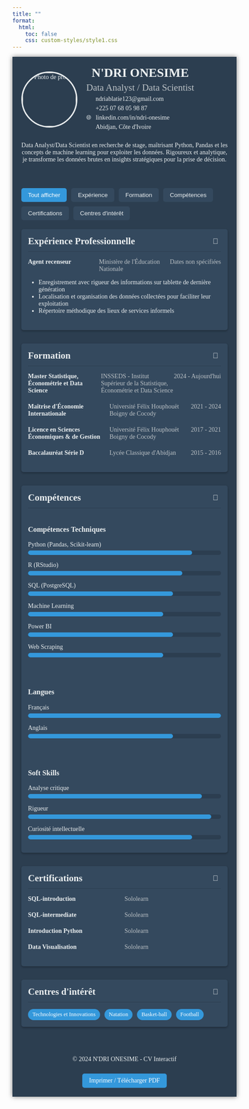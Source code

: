 ---
title: ""
format:
  html:
    toc: false
    css: custom-styles/style1.css
---

```{=html}
<div class="cv-container">
    <header>
        <div class="profile-container">
            <img src="onene.jpg" alt="Photo de profil" class="profile-picture">
            <div class="header-content">
                <h1>N'DRI ONESIME</h1>
                <h2>Data Analyst / Data Scientist</h2>
                <div class="contact-info">
                    <div>
                        <span>📧</span>
                        <span>ndriablatie123@gmail.com</span>
                    </div>
                    <div>
                        <span>📱</span>
                        <span>+225 07 68 05 98 87</span>
                    </div>
                    <div>
                        <span>🌐</span>
                        <span>linkedin.com/in/ndri-onesime</span>
                    </div>
                    <div>
                        <span>📍</span>
                        <span>Abidjan, Côte d'Ivoire</span>
                    </div>
                </div>
            </div>
        </div>
        <p>Data Analyst/Data Scientist en recherche de stage, maîtrisant Python, Pandas et les concepts de machine learning pour exploiter les données. Rigoureux et analytique, je transforme les données brutes en insights stratégiques pour la prise de décision.</p>
    </header>

    <nav>
        <div class="filter-buttons">
            <button class="filter-btn active" data-filter="all">Tout afficher</button>
            <button class="filter-btn" data-filter="experience">Expérience</button>
            <button class="filter-btn" data-filter="education">Formation</button>
            <button class="filter-btn" data-filter="skills">Compétences</button>
            <button class="filter-btn" data-filter="certifications">Certifications</button>
            <button class="filter-btn" data-filter="interests">Centres d'intérêt</button>
        </div>
    </nav>

    <main>
        <section id="experience" class="section" data-category="experience">
            <div class="section-header">
                <h2>Expérience Professionnelle</h2>
                <button class="toggle-button" aria-label="Toggle section">🔽</button>
            </div>
            <div class="section-content">
                <div class="entry">
                    <div class="entry-header">
                        <div class="entry-title">Agent recenseur</div>
                        <div class="entry-subtitle">Ministère de l'Éducation Nationale</div>
                        <div class="entry-date">Dates non spécifiées</div>
                    </div>
                    <div class="entry-content">
                        <ul>
                            <li>Enregistrement avec rigueur des informations sur tablette de dernière génération</li>
                            <li>Localisation et organisation des données collectées pour faciliter leur exploitation</li>
                            <li>Répertoire méthodique des lieux de services informels</li>
                        </ul>
                    </div>
                </div>
            </div>
        </section>

        <section id="education" class="section" data-category="education">
            <div class="section-header">
                <h2>Formation</h2>
                <button class="toggle-button" aria-label="Toggle section">🔽</button>
            </div>
            <div class="section-content">
                <div class="entry">
                    <div class="entry-header">
                        <div class="entry-title">Master Statistique, Économétrie et Data Science</div>
                        <div class="entry-subtitle">INSSEDS - Institut Supérieur de la Statistique, Économétrie et Data Science</div>
                        <div class="entry-date">2024 - Aujourd'hui</div>
                    </div>
                </div>

                <div class="entry">
                    <div class="entry-header">
                        <div class="entry-title">Maîtrise d'Économie Internationale</div>
                        <div class="entry-subtitle">Université Félix Houphouët Boigny de Cocody</div>
                        <div class="entry-date">2021 - 2024</div>
                    </div>
                </div>

                <div class="entry">
                    <div class="entry-header">
                        <div class="entry-title">Licence en Sciences Économiques & de Gestion</div>
                        <div class="entry-subtitle">Université Félix Houphouët Boigny de Cocody</div>
                        <div class="entry-date">2017 - 2021</div>
                    </div>
                </div>

                <div class="entry">
                    <div class="entry-header">
                        <div class="entry-title">Baccalauréat Série D</div>
                        <div class="entry-subtitle">Lycée Classique d'Abidjan</div>
                        <div class="entry-date">2015 - 2016</div>
                    </div>
                </div>
            </div>
        </section>

        <section id="skills" class="section" data-category="skills">
            <div class="section-header">
                <h2>Compétences</h2>
                <button class="toggle-button" aria-label="Toggle section">🔽</button>
            </div>
            <div class="section-content">
                <div class="skills-container">
                    <div class="skill-category">
                        <h3>Compétences Techniques</h3>
                        <div class="skill-item">
                            <span class="skill-name">Python (Pandas, Scikit-learn)</span>
                            <div class="skill-bar">
                                <div class="skill-level" style="width: 85%;"></div>
                            </div>
                        </div>
                        <div class="skill-item">
                            <span class="skill-name">R (RStudio)</span>
                            <div class="skill-bar">
                                <div class="skill-level" style="width: 80%;"></div>
                            </div>
                        </div>
                        <div class="skill-item">
                            <span class="skill-name">SQL (PostgreSQL)</span>
                            <div class="skill-bar">
                                <div class="skill-level" style="width: 75%;"></div>
                            </div>
                        </div>
                        <div class="skill-item">
                            <span class="skill-name">Machine Learning</span>
                            <div class="skill-bar">
                                <div class="skill-level" style="width: 70%;"></div>
                            </div>
                        </div>
                        <div class="skill-item">
                            <span class="skill-name">Power BI</span>
                            <div class="skill-bar">
                                <div class="skill-level" style="width: 75%;"></div>
                            </div>
                        </div>
                        <div class="skill-item">
                            <span class="skill-name">Web Scraping</span>
                            <div class="skill-bar">
                                <div class="skill-level" style="width: 70%;"></div>
                            </div>
                        </div>
                    </div>

                    <div class="skill-category">
                        <h3>Langues</h3>
                        <div class="skill-item">
                            <span class="skill-name">Français</span>
                            <div class="skill-bar">
                                <div class="skill-level" style="width: 100%;"></div>
                            </div>
                        </div>
                        <div class="skill-item">
                            <span class="skill-name">Anglais</span>
                            <div class="skill-bar">
                                <div class="skill-level" style="width: 75%;"></div>
                            </div>
                        </div>
                    </div>

                    <div class="skill-category">
                        <h3>Soft Skills</h3>
                        <div class="skill-item">
                            <span class="skill-name">Analyse critique</span>
                            <div class="skill-bar">
                                <div class="skill-level" style="width: 90%;"></div>
                            </div>
                        </div>
                        <div class="skill-item">
                            <span class="skill-name">Rigueur</span>
                            <div class="skill-bar">
                                <div class="skill-level" style="width: 95%;"></div>
                            </div>
                        </div>
                        <div class="skill-item">
                            <span class="skill-name">Curiosité intellectuelle</span>
                            <div class="skill-bar">
                                <div class="skill-level" style="width: 85%;"></div>
                            </div>
                        </div>
                    </div>
                </div>
            </div>
        </section>

        <section id="certifications" class="section" data-category="certifications">
            <div class="section-header">
                <h2>Certifications</h2>
                <button class="toggle-button" aria-label="Toggle section">🔽</button>
            </div>
            <div class="section-content">
                <div class="entry">
                    <div class="entry-header">
                        <div class="entry-title">SQL-introduction</div>
                        <div class="entry-subtitle">Sololearn</div>
                    </div>
                </div>
                <div class="entry">
                    <div class="entry-header">
                        <div class="entry-title">SQL-intermediate</div>
                        <div class="entry-subtitle">Sololearn</div>
                    </div>
                </div>
                <div class="entry">
                    <div class="entry-header">
                        <div class="entry-title">Introduction Python</div>
                        <div class="entry-subtitle">Sololearn</div>
                    </div>
                </div>
                <div class="entry">
                    <div class="entry-header">
                        <div class="entry-title">Data Visualisation</div>
                        <div class="entry-subtitle">Sololearn</div>
                    </div>
                </div>
            </div>
        </section>

        <section id="interests" class="section" data-category="interests">
            <div class="section-header">
                <h2>Centres d'intérêt</h2>
                <button class="toggle-button" aria-label="Toggle section">🔽</button>
            </div>
            <div class="section-content">
                <div class="interests">
                    <div class="interest-item">Technologies et Innovations</div>
                    <div class="interest-item">Natation</div>
                    <div class="interest-item">Basket-ball</div>
                    <div class="interest-item">Football</div>
                </div>
            </div>
        </section>
    </main>

    <footer>
        <p>© 2024 N'DRI ONESIME - CV Interactif</p>
        <a href="#" class="download-button" id="print-button">Imprimer / Télécharger PDF</a>
    </footer>
</div>

<style>
.cv-container {
    font-family: 'Times New Roman', Tahoma, Geneva, Verdana, sans-serif;
    max-width: 800px;
    margin: 0 auto;
    padding: 20px;
    background-color: #2c3e50;
    color: #ecf0f1;
    box-shadow: 0 0 10px rgba(0,0,0,0.5);
}

.profile-container {
    display: flex;
    align-items: center;
    margin-bottom: 20px;
}

.profile-picture {
    width: 120px;
    height: 120px;
    border-radius: 50%;
    object-fit: cover;
    margin-right: 20px;
    border: 3px solid #ecf0f1;
}

.header-content h1 {
    margin: 0;
    color: #ecf0f1;
}

.header-content h2 {
    margin: 5px 0;
    color: #bdc3c7;
    font-weight: normal;
}

.contact-info div {
    display: flex;
    align-items: center;
    margin: 5px 0;
}

.contact-info span:first-child {
    margin-right: 10px;
}

nav {
    margin: 20px 0;
}

.filter-buttons {
    display: flex;
    flex-wrap: wrap;
    gap: 10px;
}

.filter-btn {
    padding: 8px 15px;
    background-color: #34495e;
    color: #ecf0f1;
    border: none;
    border-radius: 5px;
    cursor: pointer;
    transition: all 0.3s;
}

.filter-btn.active {
    background-color: #3498db;
    color: white;
}

.section {
    margin-bottom: 30px;
    background-color: #34495e;
    padding: 15px;
    border-radius: 5px;
    box-shadow: 0 2px 4px rgba(0, 0, 0, 0.3);
}

.section-header {
    display: flex;
    justify-content: space-between;
    align-items: center;
    border-bottom: 1px solid #2c3e50;
    padding-bottom: 10px;
    margin-bottom: 15px;
}

.section-header h2 {
    margin: 0;
    color: #ecf0f1;
}

.toggle-button {
    background: none;
    border: none;
    color: #ecf0f1;
    font-size: 1.2em;
    cursor: pointer;
}

.entry {
    margin-bottom: 20px;
}

.entry-header {
    display: flex;
    justify-content: space-between;
    flex-wrap: wrap;
    margin-bottom: 10px;
}

.entry-title {
    font-weight: bold;
    color: #ecf0f1;
    flex: 1;
}

.entry-subtitle {
    color: #bdc3c7;
    flex: 1;
}

.entry-date {
    color: #bdc3c7;
    text-align: right;
}

.skills-container {
    display: flex;
    flex-wrap: wrap;
    gap: 30px;
}

.skill-category {
    flex: 1;
    min-width: 250px;
}

.skill-item {
    margin-bottom: 15px;
}

.skill-name {
    display: block;
    margin-bottom: 5px;
    color: #ecf0f1;
}

.skill-bar {
    height: 10px;
    background-color: #2c3e50;
    border-radius: 5px;
    overflow: hidden;
}

.skill-level {
    height: 100%;
    background-color: #3498db;
    border-radius: 5px;
}

.interests {
    display: flex;
    flex-wrap: wrap;
    gap: 10px;
}

.interest-item {
    background-color: #3498db;
    color: white;
    padding: 5px 10px;
    border-radius: 15px;
    font-size: 0.9em;
}

footer {
    text-align: center;
    margin-top: 30px;
    padding-top: 20px;
    border-top: 1px solid #2c3e50;
    color: #ecf0f1;
}

.download-button {
    display: inline-block;
    margin-top: 10px;
    padding: 8px 15px;
    background-color: #3498db;
    color: white;
    text-decoration: none;
    border-radius: 5px;
    transition: all 0.3s;
}

.download-button:hover {
    background-color: #2980b9;
}

.hidden {
    display: none;
}
</style>

<script>
    document.addEventListener('DOMContentLoaded', function() {
        // Filter functionality
        const filterButtons = document.querySelectorAll('.filter-btn');
        const sections = document.querySelectorAll('.section');

        filterButtons.forEach(button => {
            button.addEventListener('click', () => {
                // Remove active class from all buttons
                filterButtons.forEach(btn => btn.classList.remove('active'));

                // Add active class to clicked button
                button.classList.add('active');

                const filter = button.getAttribute('data-filter');

                // Show/hide sections based on filter
                sections.forEach(section => {
                    if (filter === 'all' || section.getAttribute('data-category') === filter) {
                        section.classList.remove('hidden');
                    } else {
                        section.classList.add('hidden');
                    }
                });
            });
        });

        // Toggle section content
        const toggleButtons = document.querySelectorAll('.toggle-button');

        toggleButtons.forEach(button => {
            button.addEventListener('click', () => {
                const sectionContent = button.parentElement.nextElementSibling;

                if (sectionContent.style.display === 'none') {
                    sectionContent.style.display = 'block';
                    button.textContent = '🔽';
                } else {
                    sectionContent.style.display = 'none';
                    button.textContent = '▶️';
                }
            });
        });

        // Print functionality
        const printButton = document.getElementById('print-button');

        printButton.addEventListener('click', (e) => {
            e.preventDefault();

            // Show all sections before printing
            sections.forEach(section => {
                section.classList.remove('hidden');
                const sectionContent = section.querySelector('.section-content');
                if (sectionContent) {
                    sectionContent.style.display = 'block';
                }
            });

            window.print();
        });
    });
</script>
```
